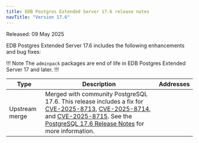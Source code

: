 ```yaml
---
title: EDB Postgres Extended Server 17.6 release notes
navTitle: "Version 17.6"
---
```


Released: 09 May 2025

EDB Postgres Extended Server 17.6 includes the following enhancements and bug fixes:

!!! Note 
The `adminpack` packages are end of life in EDB Postgres Extended Server 17 and later.
!!!

| Type           | Description                                                                                                                                                 | Addresses |
|----------------|-------------------------------------------------------------------------------------------------------------------------------------------------------------|-----------|
| Upstream merge | Merged with community PostgreSQL 17.6. This release includes a fix for [CVE-2025-8713](https://www.postgresql.org/support/security/CVE-2025-8713/), [CVE-2025-8714](https://www.postgresql.org/support/security/CVE-2025-8714/), and [CVE-2025-8715](https://www.postgresql.org/support/security/CVE-2025-8715/). See the [PostgreSQL 17.6 Release Notes](https://www.postgresql.org/docs/17/release-17-6.html) for more information.  |           |
